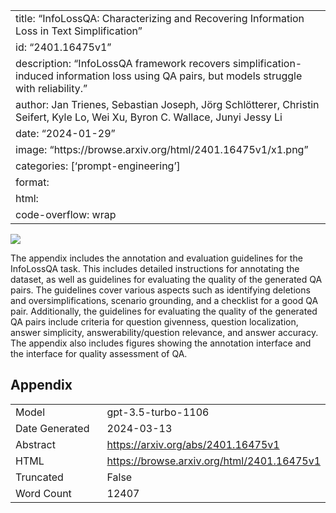 
---
title: "InfoLossQA: Characterizing and Recovering Information Loss in Text Simplification"
id: "2401.16475v1"
description: "InfoLossQA framework recovers simplification-induced information loss using QA pairs, but models struggle with reliability."
author: Jan Trienes, Sebastian Joseph, Jörg Schlötterer, Christin Seifert, Kyle Lo, Wei Xu, Byron C. Wallace, Junyi Jessy Li
date: "2024-01-29"
image: "https://browse.arxiv.org/html/2401.16475v1/x1.png"
categories: ['prompt-engineering']
format:
  html:
    code-overflow: wrap
---

![](https://browse.arxiv.org/html/2401.16475v1/x1.png)

The appendix includes the annotation and evaluation guidelines for the InfoLossQA task. This includes detailed instructions for annotating the dataset, as well as guidelines for evaluating the quality of the generated QA pairs. The guidelines cover various aspects such as identifying deletions and oversimplifications, scenario grounding, and a checklist for a good QA pair. Additionally, the guidelines for evaluating the quality of the generated QA pairs include criteria for question givenness, question localization, answer simplicity, answerability/question relevance, and answer accuracy. The appendix also includes figures showing the annotation interface and the interface for quality assessment of QA.

## Appendix

|          |          |
|----------|----------|
| Model     | gpt-3.5-turbo-1106       |
| Date Generated     | 2024-03-13       |
| Abstract | [https://arxiv.org/abs/2401.16475v1](https://arxiv.org/abs/2401.16475v1)        |
| HTML     | [https://browse.arxiv.org/html/2401.16475v1](https://browse.arxiv.org/html/2401.16475v1)       |
| Truncated       | False       |
| Word Count       | 12407       |